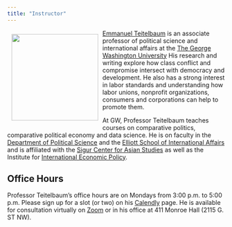 ```yaml
---
title: "Instructor"
---
```


![](images/teitelbaum2.jpg){style="float:left;padding: 10px 10px 10px 10px;"
fig-alt="Headshot of Professor Teitelbaum" width="200"}

[Emmanuel Teitelbaum](https://www.emmanuelteitelbaum.com/) is an
associate professor of political science and international affairs at
the [The George Washington University](https://www.gwu.edu/) His
research and writing explore how class conflict and compromise intersect
with democracy and development. He also has a strong interest in labor
standards and understanding how labor unions, nonprofit organizations,
consumers and corporations can help to promote them.

At GW, Professor Teitelbaum teaches courses on comparative politics,
comparative political economy and data science. He is on faculty in the
[Department of Political
Science](https://politicalscience.columbian.gwu.edu/) and the [Elliott
School of International Affairs](https://elliott.gwu.edu/) and is
affiliated with the [Sigur Center for Asian
Studies](https://sigur.elliott.gwu.edu/) as well as the Institute for
[International Economic Policy](https://iiep.gwu.edu/).

## Office Hours

Professor Teitelbaum's office hours are on Mondays from 3:00 p.m. to
5:00 p.m. Please sign up for a slot (or two) on his
[Calendly](https://calendly.com/emmanuel-teitelbaum) page. He is
available for consultation virtually on
[Zoom](https://gwu-edu.zoom.us/my/emmanuel.teitelbaum) or in his office
at 411 Monroe Hall (2115 G. ST NW).
